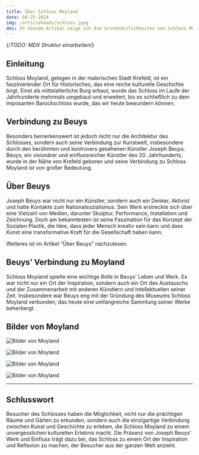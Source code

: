 ```yaml
---
title: Über Schloss Moyland
date: 04-25-2024
img: /articleheads/schloss.jpeg
des: In diesem Artikel zeige ich die Grundsätzlichkeiten von Schloss Moyland
---
```

{/*TODO: MDX Struktur einarbeiten*/}
## Einleitung

Schloss Moyland, gelegen in der malerischen Stadt Krefeld, ist ein faszinierender Ort für Historisches, das eine reiche kulturelle Geschichte birgt. Einst als mittelalterliche Burg erbaut, wurde das Schloss im Laufe der Jahrhunderte mehrmals umgebaut und erweitert, bis es schließlich zu dem imposanten Barockschloss wurde, das wir heute bewundern können.

## Verbindung zu Beuys

Besonders bemerkenswert ist jedoch nicht nur die Architektur des Schlosses, sondern auch seine Verbindung zur Kunstwelt, insbesondere durch den berühmten und kontrovers gesehenen Künstler Joseph Beuys. Beuys, ein visionärer und einflussreicher Künstler des 20. Jahrhunderts, wurde in der Nähe von Krefeld geboren und seine Verbindung zu Schloss Moyland ist von großer Bedeutung.

## Über Beuys

Joseph Beuys war nicht nur ein Künstler, sondern auch ein Denker, Aktivist und hatte Kontakte zum Nationalsozialismus. Sein Werk erstreckte sich über eine Vielzahl von Medien, darunter Skulptur, Performance, Installation und Zeichnung. Doch am bekanntesten ist seine Faszination für das Konzept der Sozialen Plastik, die Idee, dass jeder Mensch kreativ sein kann und dass Kunst eine transformative Kraft für die Gesellschaft haben kann.

Weiteres ist im Artikel “Über Beuys” nachzulesen.

## Beuys’ Verbindung zu Moyland

Schloss Moyland spielte eine wichtige Rolle in Beuys' Leben und Werk. Es war nicht nur ein Ort der Inspiration, sondern auch ein Ort des Austauschs und der Zusammenarbeit mit anderen Künstlern und Intellektuellen seiner Zeit. Insbesondere war Beuys eng mit der Gründung des Museums Schloss Moyland verbunden, das heute eine umfangreiche Sammlung seiner Werke beherbergt.

## Bilder von Moyland

![Bilder von Moyland](/articlecontents/ueber-moyland/Moyland1.png)

![Bilder von Moyland](/articlecontents/ueber-moyland/Moyland.png)

![Bilder von Moyland](/articlecontents/ueber-moyland/Moyland2.png)

![Bilder von Moyland](/articlecontents/ueber-moyland/Moyland3.png)

---

## Schlusswort

Besucher des Schlosses haben die Möglichkeit, nicht nur die prächtigen Räume und Gärten zu erkunden, sondern auch die einzigartige Verbindung zwischen Kunst und Geschichte zu erleben, die Schloss Moyland zu einem unvergesslichen kulturellen Erlebnis macht. Die Präsenz von Joseph Beuys' Werk und Einfluss trägt dazu bei, das Schloss zu einem Ort der Inspiration und Reflexion zu machen, der Besucher aus der ganzen Welt anzieht.